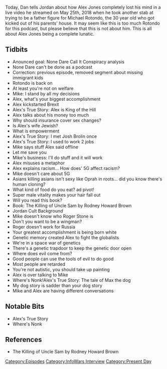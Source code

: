 {{DEFAULTSORT:
    #_EPISODE_0165:Rotondo, Round 2
}}{{Episode
    | title           = Rotondo, Round 2
    | caption         = Listen to this episode on [https://knowledgefight.libsyn.com/knowledge-fight-rotondo-round-2 Libsyn] [https://open.spotify.com/episode/2S3sWgiZVn1IHmY8m93oPP Spotify]
    | episodeNumber   = 165
    | length          = 02:20:24
    | airDate         = May 30, 2018
    | coverageDate    = May 25, 2018
    | episodeType     = [[:Category:InfoWars Interview|InfoWars Interview]], [[:Category:Present Day|Present Day]]
    | appearance      = [[Mike Rotondo]], [[Roger Stone]]
    | previousEpisode = [[164: May 25, 2018]]
    | nextEpisode     = [[166: February 2-3, 2009]]
}}

{{Stub}}

Today, Dan tells Jordan about how Alex Jones completely lost his mind in a live video he streamed on May 25th, 2018 when he took another stab at trying to be a father figure for Michael Rotondo, the 30 year old who got kicked out of his parents' house. It may seem like this is too much Rotondo for this podcast, but please believe that this is not about him. This is all about Alex Jones being a complete lunatic.

==Tidbits==

*Anounced goal: None Dare Call It Conspiracy analysis
*None Dare can't be done as a podcast
*Correction: previous episode, removed segment about missing immigrant kids
*Rotondo is back on
*At least you're not on welfare
*Mike: I stand by all my decisions
*Alex, what's your biggest accomplishment
*Alex kickstarted Brexit
*Alex's True Story: Alex is King of the Hill
*Alex talks about his money too much
*Why should insurance cover sex changes?
*Is Alex's wife Jewish?
*What is empowerment
*Alex's True Story: I met Josh Brolin once
*Alex's True Story: I used to work 2 jobs
*Mike says stuff Alex said offline
*Let me save you
*Mike's business: I'll do stuff and it will work
*Alex misuses a metaphor
*Alex explains racism... How does' 5G affect racism?
*Mike doesn't care about 5G
*Asians killing asians isn't sexy like Oprah in roots... did you know there's human cloning?
*What kind of food do you eat? ad pivot!
*Super male vitality makes your hair fall out
*Will you read this book?
*Book: The Killing of Uncle Sam by Rodney Howard Brown
*Jordan Cult Background
*Mike doesn't know who Roger Stone is
*Don't you want to be a wingman?
*Roger doesn't work for Russia
*Your greatest accomplishment is being born white
*Genetic memory created Alex to fight the globalists
*We're in a space war of genetics
*There's a genetic trapdoor to keep the genetic door open
*Where does evil come from?
*Good people can use the tools of evil to do good
*Most people are retarded
*You're not autistic, you should take up painting
*Alex is over talking to Mike
*Where's Nonk!Alex's True Story: The tale of Max the dog
*My dog story is sadder than your dog story
*Mike and Alex are having different conversations

==Notable Bits==

*Alex's True Story
*Where's Nonk

==References==

*The Killing of Uncle Sam by Rodney Howard Brown

[[Category:Episodes]]
[[Category:InfoWars Interview]]
[[Category:Present Day]]
